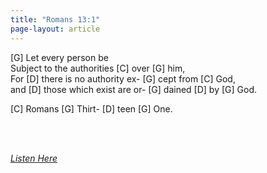 ```yaml
---
title: "Romans 13:1"
page-layout: article
---
```


<div class="song">

[G] Let every person be  
Subject to the authorities [C] over [G] him,   
For [D] there is no authority ex- [G] cept from [C] God,  
and [D] those which exist are or- [G] dained [D] by [G] God.  

[C] Romans [G] Thirt- [D] teen [G] One.
  
  
<br><br>

[*Listen Here*](https://www.youtube.com/watch?v=BCK0QaIxKbs){target="_blank" rel="noopener"}

</div>
